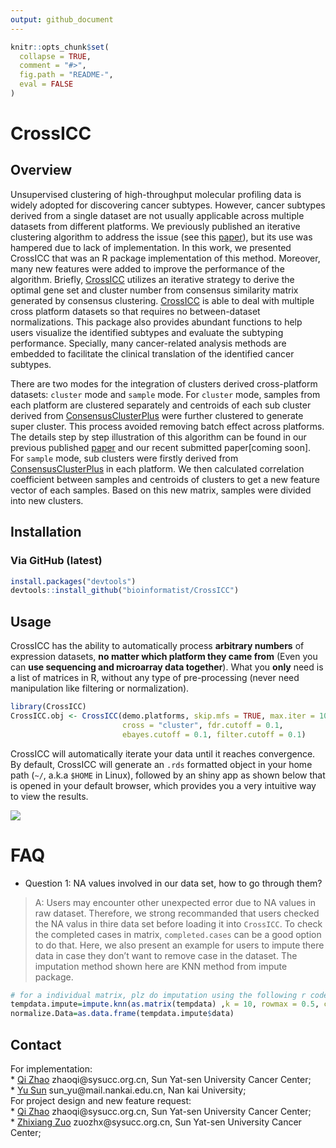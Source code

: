 ```yaml
---
output: github_document
---
```


<!-- README.md is generated from README.Rmd. Please edit that file -->

```r
knitr::opts_chunk$set(
  collapse = TRUE,
  comment = "#>",
  fig.path = "README-",
  eval = FALSE
)
```

# CrossICC

## Overview

Unsupervised clustering of high-throughput molecular profiling data is widely adopted for discovering cancer subtypes. However, cancer subtypes derived from a single dataset are not usually applicable across multiple datasets from different platforms. We previously published an iterative clustering algorithm to address the issue (see this [paper](http://clincancerres.aacrjournals.org/content/21/4/870.long)), but its use was hampered due to lack of implementation. In this work, we presented CrossICC that was an R package implementation of this method. Moreover, many new features were added to improve the performance of the algorithm. Briefly, [CrossICC](https://github.com/bioinformatist/CrossICC) utilizes an iterative strategy to derive the optimal gene set and cluster number from consensus similarity matrix generated by consensus clustering. [CrossICC](https://github.com/bioinformatist/CrossICC) is able to deal with multiple cross platform datasets so that requires no between-dataset normalizations. This package also provides abundant functions to help users visualize the identified subtypes and evaluate the subtyping performance. Specially, many cancer-related analysis methods are embedded to facilitate the clinical translation of the identified cancer subtypes.  

There are two modes for the integration of clusters derived cross-platform datasets: `cluster`  mode and `sample` mode. For `cluster` mode, samples from each platform are clustered separately and centroids of each sub cluster derived from [ConsensusClusterPlus](https://bioconductor.org/packages/release/bioc/html/ConsensusClusterPlus.htm) were further clustered to generate super cluster. This process avoided removing batch effect across platforms. The details step by step illustration of this algorithm can be found in our previous published [paper](http://clincancerres.aacrjournals.org/content/early/2014/12/09/1078-0432.ccr-14-2481) and our recent submitted paper[coming soon]. For `sample` mode, sub clusters were firstly derived from [ConsensusClusterPlus](https://bioconductor.org/packages/release/bioc/html/ConsensusClusterPlus.htm) in each platform. We then calculated correlation coefficient between samples and centroids of clusters to get a new feature vector of each samples. Based on this new matrix, samples were divided into new clusters.


## Installation

### Via GitHub (latest)

```r
install.packages("devtools")
devtools::install_github("bioinformatist/CrossICC")
```

## Usage

CrossICC has the ability to automatically process **arbitrary numbers** of expression datasets, **no matter which platform they came from** (Even you can **use sequencing and microarray data together**). What you **only** need is a list of matrices in R, without any type of pre-processing (never need manipulation like filtering or normalization).

```r
library(CrossICC)
CrossICC.obj <- CrossICC(demo.platforms, skip.mfs = TRUE, max.iter = 100, 
                         cross = "cluster", fdr.cutoff = 0.1, 
                         ebayes.cutoff = 0.1, filter.cutoff = 0.1)
```

CrossICC will automatically iterate your data until it reaches convergence. By default, CrossICC will generate an `.rds` formatted object in your home path (`~/`, a.k.a `$HOME` in Linux), followed by an shiny app as shown below that is opened in your default browser, which provides you a very intuitive way to view the results.

![](imgs/readMe_home.jpg)

# FAQ

- Question 1: NA values involved in our data set, how to go through them?

> A: Users may encounter other unexpected error due to NA values in raw dataset. Therefore, we strong recommanded that users checked the NA valus in thire data set before loading it into `CrossICC`. To check the completed cases in matrix, `completed.cases` can be a good option to do that. Here, we also present an example for users to impute there data in case they don't want to remove case in the dataset. The imputation method shown here are KNN method from impute package.

```r
# for a individual matrix, plz do imputation using the following r code
tempdata.impute=impute.knn(as.matrix(tempdata) ,k = 10, rowmax = 0.5, colmax = 0.8)
normalize.Data=as.data.frame(tempdata.impute$data)
```

Contact 
-----
For implementation:  
* [Qi Zhao](https://github.com/likelet) zhaoqi@sysucc.org.cn, Sun Yat-sen University Cancer Center;  
* [Yu Sun](http://icannotendure.space)  sun_yu@mail.nankai.edu.cn, Nan kai University;  
For project design and new feature request:  
* [Qi Zhao](https://github.com/likelet) zhaoqi@sysucc.org.cn, Sun Yat-sen University Cancer Center;  
* [Zhixiang Zuo]() zuozhx@sysucc.org.cn, Sun Yat-sen University Cancer Center;  


